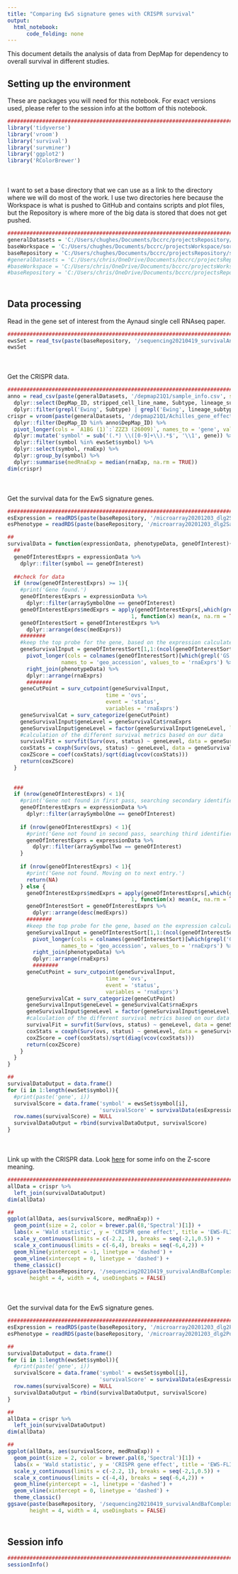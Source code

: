 ```yaml
---
title: "Comparing EwS signature genes with CRISPR survival"
output:
  html_notebook:
      code_folding: none
---
```


This document details the analysis of data from DepMap for dependency to overall survival in different studies.

## Setting up the environment

These are packages you will need for this notebook. For exact versions used, please refer to the session info at the bottom of this notebook.

```r
##########################################################################################
library('tidyverse')
library('vroom')
library('survival')
library('survminer')
library('ggplot2')
library('RColorBrewer')
```

<div style="margin-bottom:50px;"></div>

I want to set a base directory that we can use as a link to the directory where we will do most of the work. I use two directories here because the Workspace is what is pushed to GitHub and contains scripts and plot files, but the Repository is where more of the big data is stored that does not get pushed.

```r
##########################################################################################
generalDatasets = 'C:/Users/chughes/Documents/bccrc/projectsRepository/generalDatasets'
baseWorkspace = 'C:/Users/chughes/Documents/bccrc/projectsWorkspace/sorensenLab/relatedToDlg2'
baseRepository = 'C:/Users/chughes/Documents/bccrc/projectsRepository/sorensenLab/relatedToDlg2'
#generalDatasets = 'C:/Users/chris/OneDrive/Documents/bccrc/projectsRepository/generalDatasets'
#baseWorkspace = 'C:/Users/chris/OneDrive/Documents/bccrc/projectsWorkspace/sorensenLab/relatedToYbx1'
#baseRepository = 'C:/Users/chris/OneDrive/Documents/bccrc/projectsRepository/sorensenLab/relatedToYbx1'
```

<div style="margin-bottom:50px;"></div>

## Data processing

Read in the gene set of interest from the Aynaud single cell RNAseq paper.

```r
##########################################################################################
ewsSet = read_tsv(paste(baseRepository, '/sequencing20210419_survivalAndBafComplexIntersection/aynaud_ewsSignatureSet.txt', sep = ''))
ewsSet
```

<div style="margin-bottom:50px;"></div>

Get the CRISPR data.

```r
##########################################################################################
anno = read_csv(paste(generalDatasets, '/depmap21Q1/sample_info.csv', sep = '')) %>%
  dplyr::select(DepMap_ID, stripped_cell_line_name, Subtype, lineage_subtype, lineage_molecular_subtype) %>%
  dplyr::filter(grepl('Ewing', Subtype) | grepl('Ewing', lineage_subtype))
crispr = vroom(paste(generalDatasets, '/depmap21Q1/Achilles_gene_effect.csv', sep = '')) %>%
  dplyr::filter(DepMap_ID %in% anno$DepMap_ID) %>%
  pivot_longer(cols = `A1BG (1)`:`ZZZ3 (26009)`, names_to = 'gene', values_to = 'rnaExp') %>%
  dplyr::mutate('symbol' = sub('(.*) \\([0-9]+\\).*$', '\\1', gene)) %>%
  dplyr::filter(symbol %in% ewsSet$symbol) %>%
  dplyr::select(symbol, rnaExp) %>%
  dplyr::group_by(symbol) %>%
  dplyr::summarise(medRnaExp = median(rnaExp, na.rm = TRUE))
dim(crispr)
```

<div style="margin-bottom:50px;"></div>

Get the survival data for the EwS signature genes.

```r
##########################################################################################
esExpression = readRDS(paste(baseRepository, '/microarray20201203_dlg2SavolaSurvival/dataset_savolaExpression.rds', sep = ''))
esPhenotype = readRDS(paste(baseRepository, '/microarray20201203_dlg2SavolaSurvival/dataset_savolaPhenotype.rds', sep = ''))

##
survivalData = function(expressionData, phenotypeData, geneOfInterest){
  ##
  geneOfInterestExprs = expressionData %>%
    dplyr::filter(symbol == geneOfInterest)
  
  ##check for data
  if (nrow(geneOfInterestExprs) >= 1){
    #print('Gene found.')
    geneOfInterestExprs = expressionData %>%
      dplyr::filter(arraySymbolOne == geneOfInterest)
    geneOfInterestExprs$medExprs = apply(geneOfInterestExprs[,which(grepl('GS',colnames(geneOfInterestExprs)))[1]:ncol(geneOfInterestExprs)], 
                                       1, function(x) mean(x, na.rm = TRUE))
    geneOfInterestSort = geneOfInterestExprs %>%
      dplyr::arrange(desc(medExprs))
    ########
    #keep the top probe for the gene, based on the expression calculated above
    geneSurvivalInput = geneOfInterestSort[1,1:(ncol(geneOfInterestSort) - 1)] %>%
      pivot_longer(cols = colnames(geneOfInterestSort)[which(grepl('GS',colnames(geneOfInterestSort)))[1]]:colnames(geneOfInterestSort)[(ncol(geneOfInterestSort) - 1)], 
                 names_to = 'geo_accession', values_to = 'rnaExprs') %>%
      right_join(phenotypeData) %>%
      dplyr::arrange(rnaExprs)
      ########
    geneCutPoint = surv_cutpoint(geneSurvivalInput,
                               time = 'ovs',
                               event = 'status',
                               variables = 'rnaExprs')
    geneSurvivalCat = surv_categorize(geneCutPoint)
    geneSurvivalInput$geneLevel = geneSurvivalCat$rnaExprs
    geneSurvivalInput$geneLevel = factor(geneSurvivalInput$geneLevel, levels = c('low','high'))
    #calculation of the different survival metrics based on our data
    survivalFit = survfit(Surv(ovs, status) ~ geneLevel, data = geneSurvivalInput)
    coxStats = coxph(Surv(ovs, status) ~ geneLevel, data = geneSurvivalInput)
    coxZScore = coef(coxStats)/sqrt(diag(vcov(coxStats)))
    return(coxZScore)
  }
  
  
  ###
  if (nrow(geneOfInterestExprs) < 1){
    #print('Gene not found in first pass, searching secondary identifier annotation.')
    geneOfInterestExprs = expressionData %>%
      dplyr::filter(arraySymbolOne == geneOfInterest)
    
    if (nrow(geneOfInterestExprs) < 1){
      #print('Gene not found in second pass, searching third identifier annotation.')
      geneOfInterestExprs = expressionData %>%
        dplyr::filter(arraySymbolTwo == geneOfInterest)
    }
    
    if (nrow(geneOfInterestExprs) < 1){
      #print('Gene not found. Moving on to next entry.')
      return(NA)
    } else {
      geneOfInterestExprs$medExprs = apply(geneOfInterestExprs[,which(grepl('GS',colnames(geneOfInterestExprs)))[1]:ncol(geneOfInterestExprs)], 
                                       1, function(x) mean(x, na.rm = TRUE))
      geneOfInterestSort = geneOfInterestExprs %>%
        dplyr::arrange(desc(medExprs))
      ########
      #keep the top probe for the gene, based on the expression calculated above
      geneSurvivalInput = geneOfInterestSort[1,1:(ncol(geneOfInterestSort) - 1)] %>%
        pivot_longer(cols = colnames(geneOfInterestSort)[which(grepl('GS',colnames(geneOfInterestSort)))[1]]:colnames(geneOfInterestSort)[(ncol(geneOfInterestSort) - 1)], 
                 names_to = 'geo_accession', values_to = 'rnaExprs') %>%
        right_join(phenotypeData) %>%
        dplyr::arrange(rnaExprs)
        ########
      geneCutPoint = surv_cutpoint(geneSurvivalInput,
                               time = 'ovs',
                               event = 'status',
                               variables = 'rnaExprs')
      geneSurvivalCat = surv_categorize(geneCutPoint)
      geneSurvivalInput$geneLevel = geneSurvivalCat$rnaExprs
      geneSurvivalInput$geneLevel = factor(geneSurvivalInput$geneLevel, levels = c('low','high'))
      #calculation of the different survival metrics based on our data
      survivalFit = survfit(Surv(ovs, status) ~ geneLevel, data = geneSurvivalInput)
      coxStats = coxph(Surv(ovs, status) ~ geneLevel, data = geneSurvivalInput)
      coxZScore = coef(coxStats)/sqrt(diag(vcov(coxStats)))
      return(coxZScore)
    }
  }
}

##
survivalDataOutput = data.frame()
for (i in 1:length(ewsSet$symbol)){
  #print(paste('gene', i))
  survivalScore = data.frame('symbol' = ewsSet$symbol[i],
                             'survivalScore' = survivalData(esExpression, esPhenotype, ewsSet$symbol[i]))
  row.names(survivalScore) = NULL
  survivalDataOutput = rbind(survivalDataOutput, survivalScore)
}
```

<div style="margin-bottom:50px;"></div>

Link up with the CRISPR data. Look [here](https://www.r-bloggers.com/2016/12/cox-proportional-hazards-model/) for some info on the Z-score meaning.

```r
##########################################################################################
allData = crispr %>%
  left_join(survivalDataOutput)
dim(allData)

##
ggplot(allData, aes(survivalScore, medRnaExp)) +
  geom_point(size = 2, color = brewer.pal(8,'Spectral')[1]) +
  labs(x = 'Wald statistic', y = 'CRISPR gene effect', title = 'EWS-FLI1 survival') +
  scale_y_continuous(limits = c(-2.2, 1), breaks = seq(-2,1,0.5)) +
  scale_x_continuous(limits = c(-6,4), breaks = seq(-6,4,2)) +
  geom_hline(yintercept = -1, linetype = 'dashed') +
  geom_vline(xintercept = 0, linetype = 'dashed') +
  theme_classic()
ggsave(paste(baseRepository, '/sequencing20210419_survivalAndBafComplexIntersection/scatter_savolaSurvivalFitnessSignature.pdf', sep = ''),
       height = 4, width = 4, useDingbats = FALSE)
```


<div style="margin-bottom:50px;"></div>

Get the survival data for the EwS signature genes.

```r
##########################################################################################
esExpression = readRDS(paste(baseRepository, '/microarray20201203_dlg2PostelVinaySurvival/dataset_postelVinayExpression.rds', sep = ''))
esPhenotype = readRDS(paste(baseRepository, '/microarray20201203_dlg2PostelVinaySurvival/dataset_postelVinayPhenotype.rds', sep = ''))

##
survivalDataOutput = data.frame()
for (i in 1:length(ewsSet$symbol)){
  #print(paste('gene', i))
  survivalScore = data.frame('symbol' = ewsSet$symbol[i],
                             'survivalScore' = survivalData(esExpression, esPhenotype, ewsSet$symbol[i]))
  row.names(survivalScore) = NULL
  survivalDataOutput = rbind(survivalDataOutput, survivalScore)
}

##
allData = crispr %>%
  left_join(survivalDataOutput)
dim(allData)

##
ggplot(allData, aes(survivalScore, medRnaExp)) +
  geom_point(size = 2, color = brewer.pal(8,'Spectral')[1]) +
  labs(x = 'Wald statistic', y = 'CRISPR gene effect', title = 'EWS-FLI1 survival') +
  scale_y_continuous(limits = c(-2.2, 1), breaks = seq(-2,1,0.5)) +
  scale_x_continuous(limits = c(-4,4), breaks = seq(-6,4,2)) +
  geom_hline(yintercept = -1, linetype = 'dashed') +
  geom_vline(xintercept = 0, linetype = 'dashed') +
  theme_classic()
ggsave(paste(baseRepository, '/sequencing20210419_survivalAndBafComplexIntersection/scatter_postelVinaySurvivalFitnessSignature.pdf', sep = ''),
       height = 4, width = 4, useDingbats = FALSE)
```

<div style="margin-bottom:50px;"></div>

## Session info

```r
##########################################################################################
sessionInfo()
```

































